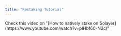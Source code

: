 ```yaml
---
title: "Restaking Tutorial"
---
```


<Info>
Check this video on "[How to natively stake on Solayer](https://www.youtube.com/watch?v=plHbf60-N3c)"
</Info>

<Steps>
<Step title="Navigate to the Solayer dashboard and choose whether to deposit native SOL or a Liquid Staking Token (LST) such as mSOL, JitoSOL, bSOL, or INF.">
<Frame><img src="https://2113331469-files.gitbook.io/~/files/v0/b/gitbook-x-prod.appspot.com/o/spaces%2FzYM0pEemeu6F3UKGPAZE%2Fuploads%2FBHjjYsHrK5rWuGHkWNoA%2Fimage.png?alt=media&token=a6b92a16-3c8d-491f-8b3f-219d609c46a7" alt="" /></Frame>
</Step>
<Step title="Select the amount you wish to stake and click Deposit">
<Frame><img src="https://2113331469-files.gitbook.io/~/files/v0/b/gitbook-x-prod.appspot.com/o/spaces%2FzYM0pEemeu6F3UKGPAZE%2Fuploads%2FsVlk7OmvXyIn25agT3uK%2Fimage.png?alt=media&token=0a444dd3-2235-4424-a888-d67865cc83b5" alt="" /></Frame>
</Step>

<Step title="Confirm the transaction">

<Frame><img src="https://2113331469-files.gitbook.io/~/files/v0/b/gitbook-x-prod.appspot.com/o/spaces%2FzYM0pEemeu6F3UKGPAZE%2Fuploads%2Fu7T3SazL2FLgbT2pIg7G%2Fimage.png?alt=media&token=7b3cf25e-d281-433b-8998-badc7b54a641" alt="" /></Frame>
</Step>

<Step title="Congratulations! You have successfully deposited native SOL.">

<Frame><img src="https://2113331469-files.gitbook.io/~/files/v0/b/gitbook-x-prod.appspot.com/o/spaces%2FzYM0pEemeu6F3UKGPAZE%2Fuploads%2Fy1gZRu0Zl4z1gkwkaawl%2Fimage.png?alt=media&token=f3fc202a-17c2-4fbd-b1c9-67c4df791dc7" alt="" /></Frame>
</Step>

</Steps>